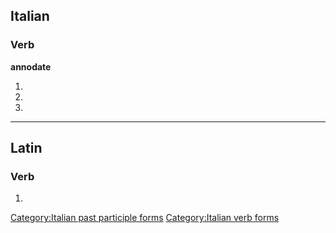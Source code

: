 ==Italian==

===Verb===
'''annodate'''

# {{form of|[[second-person|Second-person]] [[plural]] [[present tense]]|annodare|lang=Italian}}
# {{form of|Second-person plural [[imperative]]|annodare|lang=Italian}}
# {{form of|[[feminine|Feminine]] plural|annodato}}

[[Category:Italian past participle forms]]
[[Category:Italian verb forms]]

----
==Latin==

===Verb===
{{la-verb-form|annōdāte}}

# {{conjugation of|annodo|annōdō|1|p|pres|act|imp|lang=la}}
{{count page|[[Wiktionary:Page count]]}}
{{rfc-auto}}